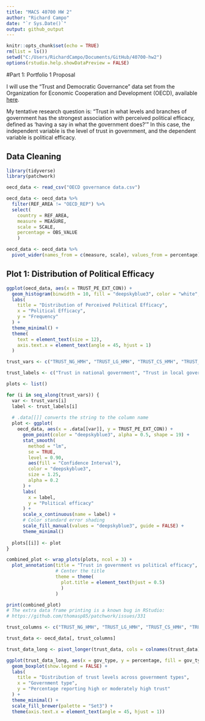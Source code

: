 ```yaml
---
title: "MACS 40700 HW 2"
author: "Richard Campo"
date: "`r Sys.Date()`"
output: github_output
---
```


```r
knitr::opts_chunk$set(echo = TRUE)
rm(list = ls())
setwd("C:/Users/RichardCampo/Documents/GitHub/40700-hw2")
options(rstudio.help.showDataPreview = FALSE)
```

#Part 1: Portfolio 1 Proposal

I will use the "Trust and Democratic Governance" data set from the Organization for Economic Cooperation and Development (OECD), available [here](https://data-explorer.oecd.org/vis?lc=en&fs[0]=Topic%2C1%7CGovernment%23GOV%23%7CGeneral%20government%23GOV_GG%23&pg=0&fc=Topic&bp=true&snb=14&vw=ov&df[ds]=dsDisseminateFinalDMZ&df[id]=DSD_GOV_TDG_SPS_GPC%40DF_GOV_TDG_2023&df[ag]=OECD.GOV.GIP&df[vs]=1.0&pd=%2C&dq=A.......&ly[rw]=REF_AREA&ly[cl]=MEASURE%2CSCALE&to[TIME_PERIOD]=false&lo=5&lom=LASTNPERIODS).

My tentative research question is: "Trust in what levels and branches of government has the strongest association with perceived political efficacy, defined as 'having a say in what the government does?'" In this case, the independent variable is the level of trust in government, and the dependent variable is political efficacy. 

## Data Cleaning
```r
library(tidyverse)
library(patchwork)

oecd_data <- read_csv("OECD governance data.csv")
```

```r
oecd_data <- oecd_data %>%
  filter(REF_AREA != "OECD_REP") %>%
  select(
    country = REF_AREA,
    measure = MEASURE,
    scale = SCALE,
    percentage = OBS_VALUE
    )

oecd_data <- oecd_data %>% 
  pivot_wider(names_from = c(measure, scale), values_from = percentage)
```

## Plot 1: Distribution of Political Efficacy
```r
ggplot(oecd_data, aes(x = TRUST_PE_EXT_CON)) +
  geom_histogram(binwidth = 10, fill = "deepskyblue3", color = "white", alpha = 0.7, show.legend = FALSE) +
  labs(
    title = "Distribution of Perceived Political Efficacy",
    x = "Political Efficacy",
    y = "Frequency"
  ) +
  theme_minimal() +
  theme(
    text = element_text(size = 12),
    axis.text.x = element_text(angle = 45, hjust = 1)
  )
```


```r
trust_vars <- c("TRUST_NG_HMH", "TRUST_LG_HMH", "TRUST_CS_HMH", "TRUST_LE_HMH", "TRUST_CL_HMH", "TRUST_DAT_LIK")

trust_labels <- c("Trust in national government", "Trust in local government", "Trust in civil service", "Trust in legislature", "Trust in courts", "Trust government use of data")

plots <- list()

for (i in seq_along(trust_vars)) {
  var <- trust_vars[i]
  label <- trust_labels[i]
  
  # .data[[]] converts the string to the column name
  plot <- ggplot(
    oecd_data, aes(x = .data[[var]], y = TRUST_PE_EXT_CON)) + 
      geom_point(color = "deepskyblue3", alpha = 0.5, shape = 19) + 
      stat_smooth(
        method = "lm",
        se = TRUE,
        level = 0.90,
        aes(fill = "Confidence Interval"),
        color = "deepskyblue3",
        size = 1.25,
        alpha = 0.2
      ) + 
      labs(
        x = label, 
        y = "Political efficacy"
      ) + 
      scale_x_continuous(name = label) + 
      # Color standard error shading
      scale_fill_manual(values = "deepskyblue3", guide = FALSE) +
      theme_minimal()
  
  plots[[i]] <- plot
}

combined_plot <- wrap_plots(plots, ncol = 3) +
  plot_annotation(title = "Trust in government vs political efficacy",
                  # Center the title
                  theme = theme(
                    plot.title = element_text(hjust = 0.5)
                    )
                  )

print(combined_plot)
# The extra data frame printing is a known bug in RStudio:
# https://github.com/thomasp85/patchwork/issues/331
```

```r
trust_columns <- c("TRUST_NG_HMH", "TRUST_LG_HMH", "TRUST_CS_HMH", "TRUST_LE_HMH", "TRUST_CL_HMH", "TRUST_DAT_LIK")

trust_data <- oecd_data[, trust_columns]

trust_data_long <- pivot_longer(trust_data, cols = colnames(trust_data), names_to = "gov_type", values_to = "percentage")

ggplot(trust_data_long, aes(x = gov_type, y = percentage, fill = gov_type)) +
  geom_boxplot(show.legend = FALSE) +
  labs(
    title = "Distribution of trust levels across government types",
    x = "Government type",
    y = "Percentage reporting high or moderately high trust"
  ) +
  theme_minimal() +
  scale_fill_brewer(palette = "Set3") +
  theme(axis.text.x = element_text(angle = 45, hjust = 1))

```


